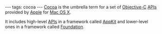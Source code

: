 ---
tags: cocoa
---
[[Cocoa]] is the umbrella term for a set of [[Objective-C]] [[APIs]] provided by [[Apple]] for [[Mac OS X]].

It includes high-level [[APIs]] in a framework called [[AppKit]] and lower-level ones in a framework called [[Foundation]].
